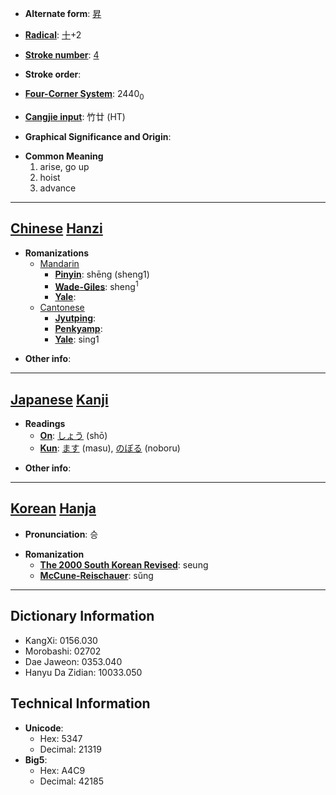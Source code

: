 * '''Alternate form''': [[昇]]

* '''[[Wiktionary:Chinese radical index| Radical]]''': [[Wiktionary:Chinese radical index 十|十]]+2

* '''[[Wiktionary:Chinese total strokes index|Stroke number]]''': [[Wiktionary:Chinese total strokes index 4|4]]

* '''Stroke order''': 

* '''[[Wiktionary:Chinese four corner index|Four-Corner System]]''': 2440<sub>0</sub>

* '''[[Wiktionary:Chinese Cangjie index|Cangjie input]]''': 竹廿 (HT)

* '''Graphical Significance and Origin''': 

* '''Common Meaning'''
*#arise, go up
*# hoist
*# advance


----

== [[Chinese]] [[Hanzi]] ==

* '''Romanizations'''
** [[Mandarin]]
*** '''[[Pinyin]]''': shēng (sheng1)
*** '''[[Wade-Giles]]''': sheng<sup>1</sup>
*** '''[[Yale]]''': 
**[[Cantonese]]
***'''[[Jyutping]]''':
***'''[[Penkyamp]]''': 
***'''[[Yale]]''': sing1

* '''Other info''': 

----

== [[Japanese]] [[Kanji]] ==

* '''Readings'''
** '''[[On]]''': [[しょう]] (shō)
** '''[[Kun]]''': [[ます]] (masu), [[のぼる]] (noboru)

* '''Other info''':  

----

== [[Korean]] [[Hanja]] ==

* '''Pronunciation''': 승

* '''Romanization'''
** '''[[The 2000 South Korean Revised Romanization|The 2000 South Korean Revised]]''': seung
** '''[[McCune-Reischauer]]''': sŭng

----

== Dictionary Information ==

* KangXi: 0156.030
* Morobashi: 02702
* Dae Jaweon: 0353.040
* Hanyu Da Zidian: 10033.050

== Technical Information ==

* '''Unicode''':
** Hex: 5347
** Decimal: 21319
* '''Big5''':
** Hex: A4C9
** Decimal: 42185